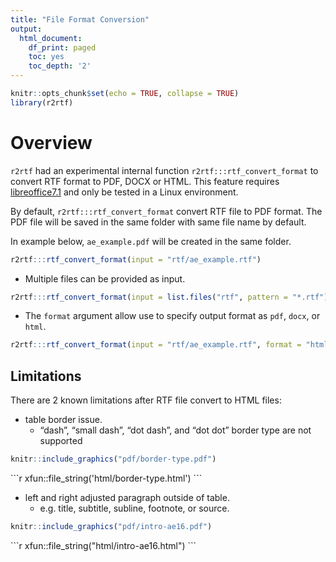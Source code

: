 ```yaml
---
title: "File Format Conversion"
output:
  html_document:
    df_print: paged
    toc: yes
    toc_depth: '2'
---
```


```r
knitr::opts_chunk$set(echo = TRUE, collapse = TRUE)
library(r2rtf)
```

# Overview

`r2rtf` had an experimental internal function `r2rtf:::rtf_convert_format` to 
convert RTF format to PDF, DOCX or HTML. 
This feature requires [libreoffice7.1](https://www.libreoffice.org/download/download/) and only 
be tested in a Linux environment. 

By default, `r2rtf:::rtf_convert_format` convert RTF file to PDF format.
The PDF file will be saved in the same folder with same file name by default.

In example below, `ae_example.pdf` will be created in the same folder. 

```r
r2rtf:::rtf_convert_format(input = "rtf/ae_example.rtf")
```

- Multiple files can be provided as input.

```r
r2rtf:::rtf_convert_format(input = list.files("rtf", pattern = "*.rtf"))
```

- The `format` argument allow use to specify output format as `pdf`, `docx`, or `html`. 

```r
r2rtf:::rtf_convert_format(input = "rtf/ae_example.rtf", format = "html")
```

## Limitations 

There are 2 known limitations after RTF file convert to HTML files:   

- table border issue.
  - "dash", "small dash", "dot dash", and "dot dot" border type are not supported 

```r
knitr::include_graphics("pdf/border-type.pdf")
```

````{=html}
```r
xfun::file_string('html/border-type.html')
```
````

- left and right adjusted paragraph outside of table. 
  - e.g. title, subtitle, subline, footnote, or source. 

```r
knitr::include_graphics("pdf/intro-ae16.pdf")
```

````{=html}
```r
xfun::file_string("html/intro-ae16.html")
```
````
